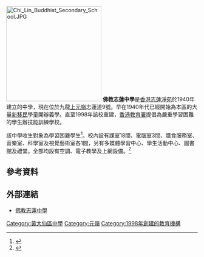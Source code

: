 [[File:Chi_Lin_Buddhist_Secondary_School.JPG|250px]]
'''佛教志蓮中學'''是[[香港|香港]][[志蓮淨苑|志蓮淨苑]]於1940年建立的中學，現在位於九龍[[元嶺|上元嶺]]志蓮道9號。早在1940年代已經開始為本區的大量[[新移民|新移民]]學童開辦義學。直至1998年該校重建，[[香港教育署|香港教育署]]提倡為嚴重學習困難的學生辦技能訓練學校。

該中學收生對象為學習困難學生<ref>{{cite news|url=http://chsc.hk/ssp2012/sch_detail3.php?lang_id=2&sch_id=105|title=佛教志蓮中學 學校資料|work=家庭與學校合作事宜委員會中學概覧|accessdate=2012年至2013年|archive-date=2014-02-28|archive-url=https://web.archive.org/web/20140228065332/http://chsc.hk/ssp2012/sch_detail3.php?lang_id=2&sch_id=105|dead-url=yes}}</ref>。校內設有課室18間、電腦室3間、膳食服務室、音樂室、科學室及視覺藝術室各1間，另有多媒體學習中心、學生活動中心、圖書館及禮堂。全部均設有空調、電子教學及上網設備。<ref>{{cite news|url=http://chsc.hk/ssp2012/sch_detail3.php?lang_id=2&sch_id=105|title=佛教志蓮中學 學校設施|work=家庭與學校合作事宜委員會中學概覧|accessdate=2012年至2013年|archive-date=2014-02-28|archive-url=https://web.archive.org/web/20140228065332/http://chsc.hk/ssp2012/sch_detail3.php?lang_id=2&sch_id=105|dead-url=yes}}</ref>

== 參考資料 ==
{{reflist|1}}

== 外部連結 ==
*[http://www.clbss.edu.hk/ 佛教志蓮中學] {{Wayback|url=http://www.clbss.edu.hk/ |date=20200918161634 }}

[[Category:黃大仙區中學|Category:黃大仙區中學]]
[[Category:元嶺|Category:元嶺]]
[[Category:1998年創建的教育機構|Category:1998年創建的教育機構]]